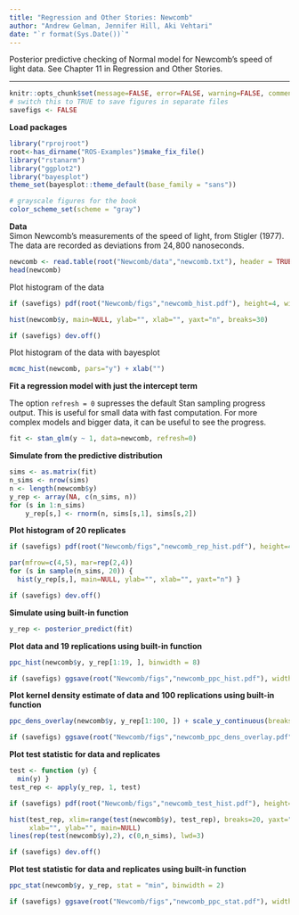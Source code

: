 ```yaml
---
title: "Regression and Other Stories: Newcomb"
author: "Andrew Gelman, Jennifer Hill, Aki Vehtari"
date: "`r format(Sys.Date())`"
---
```

Posterior predictive checking of Normal model for Newcomb's speed
of light data. See Chapter 11 in Regression and Other Stories.

-------------


```r
knitr::opts_chunk$set(message=FALSE, error=FALSE, warning=FALSE, comment=NA)
# switch this to TRUE to save figures in separate files
savefigs <- FALSE
```

**Load packages**

```r
library("rprojroot")
root<-has_dirname("ROS-Examples")$make_fix_file()
library("rstanarm")
library("ggplot2")
library("bayesplot")
theme_set(bayesplot::theme_default(base_family = "sans"))
```
```r
# grayscale figures for the book
color_scheme_set(scheme = "gray")
```

**Data**<br>
Simon Newcomb's measurements of the speed of light, from Stigler
(1977).  The data are recorded as deviations from $24,\!800$
nanoseconds.

```r
newcomb <- read.table(root("Newcomb/data","newcomb.txt"), header = TRUE)
head(newcomb)
```

Plot histogram of the data

```r
if (savefigs) pdf(root("Newcomb/figs","newcomb_hist.pdf"), height=4, width=5)
```
```r
hist(newcomb$y, main=NULL, ylab="", xlab="", yaxt="n", breaks=30)
```
```r
if (savefigs) dev.off()
```

Plot histogram of the data with bayesplot

```r
mcmc_hist(newcomb, pars="y") + xlab("")
```

**Fit a regression model with just the intercept term**

The option `refresh = 0` supresses the default Stan sampling
progress output. This is useful for small data with fast
computation. For more complex models and bigger data, it can be
useful to see the progress.

```r
fit <- stan_glm(y ~ 1, data=newcomb, refresh=0)
```

**Simulate from the predictive distribution**

```r
sims <- as.matrix(fit)
n_sims <- nrow(sims)
n <- length(newcomb$y)
y_rep <- array(NA, c(n_sims, n))
for (s in 1:n_sims)
    y_rep[s,] <- rnorm(n, sims[s,1], sims[s,2])
```

**Plot histogram of 20 replicates**

```r
if (savefigs) pdf(root("Newcomb/figs","newcomb_rep_hist.pdf"), height=4, width=8)
```
```r
par(mfrow=c(4,5), mar=rep(2,4))
for (s in sample(n_sims, 20)) {
  hist(y_rep[s,], main=NULL, ylab="", xlab="", yaxt="n") }
```
```r
if (savefigs) dev.off()
```

**Simulate using built-in function**

```r
y_rep <- posterior_predict(fit)
```

**Plot data and 19 replications using built-in function**

```r
ppc_hist(newcomb$y, y_rep[1:19, ], binwidth = 8)
```
```r
if (savefigs) ggsave(root("Newcomb/figs","newcomb_ppc_hist.pdf"), width = 9, height = 4)
```

**Plot kernel density estimate of data and 100 replications using built-in function**

```r
ppc_dens_overlay(newcomb$y, y_rep[1:100, ]) + scale_y_continuous(breaks=NULL)
```
```r
if (savefigs) ggsave(root("Newcomb/figs","newcomb_ppc_dens_overlay.pdf"), width = 6, height = 2.5)
```

**Plot test statistic for data and replicates**

```r
test <- function (y) {
  min(y) }
test_rep <- apply(y_rep, 1, test)
```
```r
if (savefigs) pdf(root("Newcomb/figs","newcomb_test_hist.pdf"), height=4, width=5)
```
```r
hist(test_rep, xlim=range(test(newcomb$y), test_rep), breaks=20, yaxt="n",
     xlab="", ylab="", main=NULL)
lines(rep(test(newcomb$y),2), c(0,n_sims), lwd=3)
```
```r
if (savefigs) dev.off()
```

**Plot test statistic for data and replicates using built-in function**

```r
ppc_stat(newcomb$y, y_rep, stat = "min", binwidth = 2)
```
```r
if (savefigs) ggsave(root("Newcomb/figs","newcomb_ppc_stat.pdf"), width = 6, height = 4)
```


